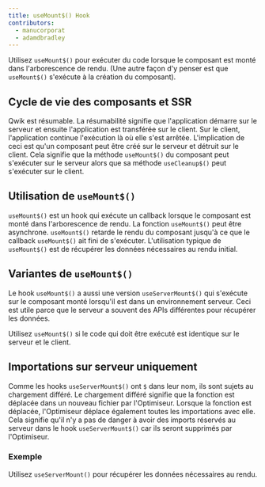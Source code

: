 ```yaml
---
title: useMount$() Hook
contributors:
  - manucorporat
  - adamdbradley
---
```


Utilisez `useMount$()` pour exécuter du code lorsque le composant est monté dans l'arborescence de rendu. (Une autre façon d'y penser est que `useMount$()` s'exécute à la création du composant).

## Cycle de vie des composants et SSR

Qwik est résumable. La résumabilité signifie que l'application démarre sur le serveur et ensuite l'application est transférée sur le client. Sur le client, l'application continue l'exécution là où elle s'est arrêtée. L'implication de ceci est qu'un composant peut être créé sur le serveur et détruit sur le client. Cela signifie que la méthode `useMount$()` du composant peut s'exécuter sur le serveur alors que sa méthode `useCleanup$()` peut s'exécuter sur le client.

## Utilisation de `useMount$()`

`useMount$()` est un hook qui exécute un callback lorsque le composant est monté dans l'arborescence de rendu. La fonction `useMount$()` peut être asynchrone. `useMount$()` retarde le rendu du composant jusqu'à ce que le callback `useMount$()` ait fini de s'exécuter. L'utilisation typique de `useMount$()` est de récupérer les données nécessaires au rendu initial.

## Variantes de `useMount$()`

Le hook `useMount$()` a aussi une version `useServerMount$()` qui s'exécute sur le composant monté lorsqu'il est dans un environnement serveur. Ceci est utile parce que le serveur a souvent des APIs différentes pour récupérer les données.

Utilisez `useMount$()` si le code qui doit être exécuté est identique sur le serveur et le client.

## Importations sur serveur uniquement

Comme les hooks `useServerMount$()` ont `$` dans leur nom, ils sont sujets au chargement différé. Le chargement différé signifie que la fonction est déplacée dans un nouveau fichier par l'Optimiseur. Lorsque la fonction est déplacée, l'Optimiseur déplace également toutes les importations avec elle. Cela signifie qu'il n'y a pas de danger à avoir des imports réservés au serveur dans le hook `useServerMount$()` car ils seront supprimés par l'Optimiseur.

### Exemple

Utilisez `useServerMount()` pour récupérer les données nécessaires au rendu.

